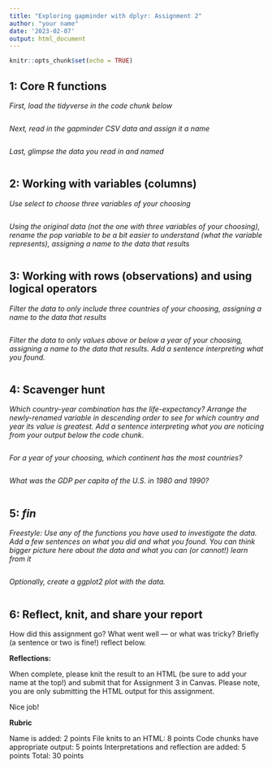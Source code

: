 ```yaml
---
title: "Exploring gapminder with dplyr: Assignment 2"
author: "your name"
date: '2023-02-07'
output: html_document
---
```


```r
knitr::opts_chunk$set(echo = TRUE)
```

## 1: Core R functions

*First, load the tidyverse in the code chunk below*

```r

```

*Next, read in the gapminder CSV data and assign it a name*

```r

```

*Last, glimpse the data you read in and named*

```r

```

## 2: Working with variables (columns)

*Use select to choose three variables of your choosing*

```r

```

*Using the original data (not the one with three variables of your choosing), rename the pop variable to be a bit easier to understand (what the variable represents), assigning a name to the data that results*

```r

```

## 3: Working with rows (observations) and using logical operators

*Filter the data to only include three countries of your choosing, assigning a name to the data that results*

```r

```

*Filter the data to only values above or below a year of your choosing, assigning a name to the data that results. Add a sentence interpreting what you found.*

```r

```

## 4: Scavenger hunt

*Which country-year combination has the life-expectancy? Arrange the newly-renamed variable in descending order to see for which country and year its value is greatest. Add a sentence interpreting what you are noticing from your output below the code chunk*.

```r

```

*For a year of your choosing, which continent has the most countries?* 

```r

```

*What was the GDP per capita of the U.S. in 1980 and 1990?*

```r

```

## 5: *fin*

*Freestyle: Use any of the functions you have used to investigate the data. Add a few sentences on what you did and what you found. You can think bigger picture here about the data and what you can (or cannot!) learn from it*

```r

```

*Optionally, create a ggplot2 plot with the data.*

```r

```

## 6: Reflect, knit, and share your report

How did this assignment go? What went well --- or what was tricky? Briefly (a sentence or two is fine!) reflect below.

**Reflections:**

When complete, please knit the result to an HTML (be sure to add your name at the top!) and submit that for Assignment 3 in Canvas. Please note, you are only submitting the HTML output for this assignment.  

Nice job!

**Rubric**

Name is added: 2 points
File knits to an HTML: 8 points
Code chunks have appropriate output: 5 points
Interpretations and reflection are added: 5 points
Total: 30 points
